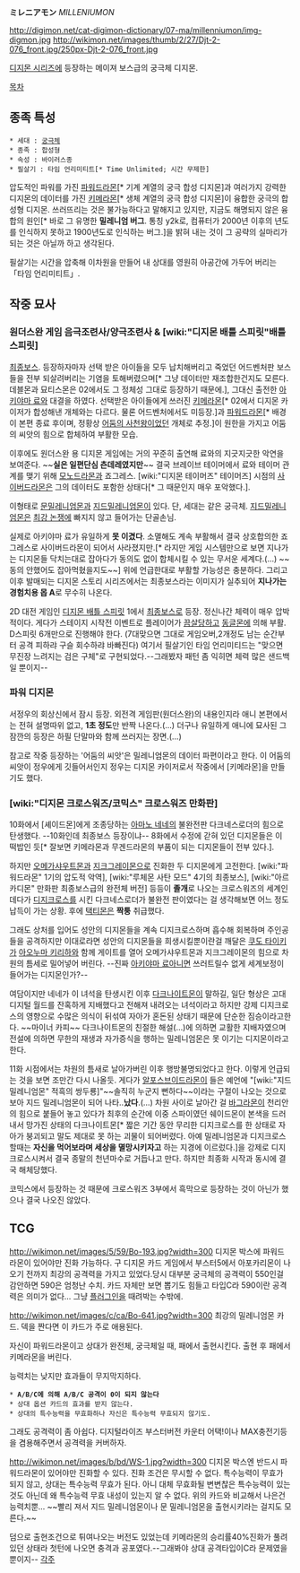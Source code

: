'''ミレニアモン''' ''MILLENIUMON''
 
http://digimon.net/cat-digimon-dictionary/07-ma/millenniumon/img-digmon.jpg http://wikimon.net/images/thumb/2/27/Djt-2-076_front.jpg/250px-Djt-2-076_front.jpg

[[디지몬 시리즈]]에 등장하는 메이져 보스급의 궁극체 디지몬.

[[목차]]
== 종족 특성 ==
 * 세대 : [[궁극체]] 
 * 종족 : 합성형 
 * 속성 : 바이러스종 
 * 필살기 : 타임 언리미티트[* Time Unlimited; 시간 무제한]

압도적인 파워를 가진 [[파워드라몬]][* 기계 계열의 궁극 합성 디지몬]과 여러가지 강력한 디지몬의 데이터를 가진 [[키메라몬]][* 생체 계열의 궁극 합성 디지몬]이 융합한 궁극의 합성형 디지몬. 쓰러뜨리는 것은 불가능하다고 말해지고 있지만, 지금도 해명되지 않은 융합의 원인[* 바로 그 유명한 '''밀레니엄 버그'''. 통칭 y2k로, 컴퓨터가 2000년 이후의 년도를 인식하지 못하고 1900년도로 인식하는 버그.]을 밝혀 내는 것이 그 공략의 실마리가 되는 것은 아닐까 하고 생각된다.

필살기는 시간을 압축해 이차원을 만들어 내 상대를 영원히 아공간에 가두어 버리는 「타임 언리미티트」.
== 작중 묘사 ==
=== 원더스완 게임 음극조련사/양극조련사 & [wiki:"디지몬 배틀 스피릿"배틀 스피릿]  ===
[[최종보스]]. 등장하자마자 선택 받은 아이들을 모두 납치해버리고 죽었던 어드벤처판 보스들을 전부 되살려버리는 기염을 토해버렸으며[* 그냥 데이터만 재조합한건지도 모른다. 데블몬과 묘티스몬은 02에서도 그 정체성 그대로 등장하기 때문에.], 그대신 출전한 [[아키야마 료]]와 대결을 하였다. 선택받은 아이들에게 쓰러진 [[키메라몬]][* 02에서 디지몬 카이저가 합성해낸 개체와는 다르다. 물론 어드벤처에서도 미등장.]과 [[파워드라몬]][* 배경이 본편 종료 후이며, 정황상 [[어둠의 사천왕]]이었던 개체로 추정.]이 원한을 가지고 어둠의 씨앗의 힘으로 합체하여 부활한 모습.

이후에도 원더스완 용 디지몬 게임에는 거의 꾸준히 출연해 료와의 지긋지긋한 악연을 보여준다. ~~'''실은 일편단심 츤데레였지만'''~~ 결국 브레이브 테이머에서 료와 테이머 관계를 맺기 위해 [[모노드라몬]]과 죠그레스. [wiki:"디지몬 테이머즈" 테이머즈] 시점의 [[사이버드라몬]]은 그의 데이터도 포함한 상태다[* 그 때문인지 매우 포악했다.].

이형태로 [[문밀레니엄몬]]과 [[지드밀레니엄몬]]이 있다. 단, 세대는 같은 궁극체. [[지드밀레니엄몬]]은 [[최강 논쟁]]에 빠지지 않고 들어가는 단골손님.

실제로 아키야마 료가 유일하게 '''못 이겼다'''. 소멸해도 계속 부활해서 결국 상호합의한 죠그레스로 사이버드라몬이 되어서 사라졌지만.[* 라지만 게임 시스템만으로 보면 지나가는 디지몬들 닥치는대로 잡아다가 동의도 없이 합체시킬 수 있는 무서운 세계다.(…) ~~동의 안했어도 잡아먹혔을지도~~] 위에 언급한대로 부활할 가능성은 충분하다. 그리고 이후 발매되는 디지몬 스토리 시리즈에서는 최종보스라는 이미지가 실추되어 '''지나가는 경험치용 몹 A'''로 무수히 나온다.

2D 대전 게임인 [[디지몬 배틀 스피릿]] 1에서 [[최종보스]]로 등장. 정신나간 체력이 매우 압박적이다.
게다가 스테이지 시작전 이벤트로 플레이어가 [[끔살]]당하고 [[동글몬]]에 의해 부활.
D스피릿 6개만으로 진행해야 한다. (7대맞으면 그대로 게임오버,2개정도 남는 순간부터 공격 피하랴 구슬 회수하랴 바빠진다) 
여기서 필살기인 타임 언리미티드는 "맞으면 무진장 느려지는 검은 구체"로 구현되었다.--그래봤자 패턴 좀 익히면 체력 많은 샌드백일 뿐이지--
=== 파워 디지몬 ===
서정우의 회상신에서 잠시 등장. 외전격 게임판(원더스완)의 내용인지라 애니 본편에서는 전혀 설명따위 없고, '''1초 정도'''만 반짝 나온다.(…) 더구나 유일하게 애니에 묘사된 그 잠깐의 등장은 하필 단말마와 함께 쓰러지는 장면.(…)

참고로 작중 등장하는 '어둠의 씨앗'은 밀레니엄몬의 데이터 파편이라고 한다. 이 어둠의 씨앗이 정우에게 깃들어서인지 정우는 디지몬 카이저로서 작중에서 [키메라몬]을 만들기도 했다.
=== [wiki:"디지몬 크로스워즈/코믹스" 크로스워즈 만화판] ===
10화에서 [셰이드몬]에게 조종당하는 [[아마노 네네]]의 불완전판 다크네스로더의 힘으로 탄생했다. --10화인데 최종보스 등장이냐-- 8화에서 수정에 갇혀 있던 디지몬들은 이 떡밥인 듯[* 잘보면 키메라몬과 무겐드라몬의 부품이 되는 디지몬들이 전부 있다.]. 

하지만 [[오메가샤우트몬]]과 [[지크그레이몬]]으로 진화한 두 디지몬에게 고전한다. [wiki:"파워드라몬" 1기의 압도적 악역], [wiki:"루체몬 사탄 모드" 4기의 최종보스], [wiki:"아르카디몬" 만화판 최종보스급의 완전체 버전] 등등이 '''졸개'''로 나오는 크로스워즈의 세계인데다가 [[디지크로스]]를 시킨 다크네스로더가 불완전 판이였다는 걸 생각해보면 어느 정도 납득이 가는 상황. 후에 [[택티몬]]은 '''짝퉁''' 취급했다.

그래도 상처를 입어도 성안의 디지몬들을 계속 디지크로스하며 흡수해 회복하며 주인공들을 공격하지만 이대로라면 성안의 디지몬들을 희생시킬뿐이란걸 깨달은 [[쿠도 타이키]]가 [[아오누마 키리하]]와 함께 게이트를 열어 오메가샤우트몬과 지크그레이몬의 힘으로 차원의 틈세로 밀어넣어 버린다. --진짜 [[아키야마 료]]아니면 쓰러트릴수 없게 세계보정이 들어가는 디지몬인가?--

여담이지만 네네가 이 녀석을 탄생시킨 이후 [[다크나이트몬]]이 말하길, 일단 형상은 고대 디지털 월드를 잔혹하게 지배했다고 전해져 내려오는 녀석이라고 하지만 강제 디지크로스의 영향으로 수많은 의식이 뒤섞여 자아가 혼돈된 상태기 때문에 단순한 짐승이라고한다. ~~마이너 카피~~ 다크나이트몬의 친절한 해설(...)에 의하면 교활한 지배자였으며 전설에 의하면 무한의 재생과 자가증식을 행하는 밀레니엄몬은 못 이기는 디지몬이라고 한다.

11화 시점에서는 차원의 틈새로 날아가버린 이후 행방불명되었다고 한다. 이렇게 언급되는 것을 보면 조만간 다시 나올듯. 게다가 [[알포스브이드라몬]]이 들은 예언에 "[wiki:"지드밀레니엄몬" 적흑의 쌍두룡]"~~솔직히 누군지 뻔하다~~이라는 구절이 나오는 것으로 보아 지드 밀레니엄몬이 되어 나타..'''났다'''.(…) 차원 사이로 날아간 걸 [[바그라몬]]이 천리안의 힘으로 붙들어 놓고 있다가 최후의 순간에 이중 스파이였던 쉐이드몬이 본색을 드러내서 망가진 상태의 다크나이트몬[* 짧은 기간 동안 무리한 디지크로스를 한 상태로 자아가 붕괴되고 말도 제대로 못 하는 괴물이 되어버렸다. 아예 밀레니엄몬과 디지크로스할때는 '''자신을 먹어보라며 세상을 멸망시키자고''' 하는 지경에 이르렀다.]을 강제로 디지크로스시켜서 결국 종말의 천년마수로 거듭나고 만다. 하지만 최종화 시작과 동시에 결국 해체당했다.

코믹스에서 등장하는 것 때문에 크로스워즈 3부에서 흑막으로 등장하는 것이 아닌가 했으나 결국 나오진 않았다.
== TCG ==
http://wikimon.net/images/5/59/Bo-193.jpg?width=300
디지몬 박스에 파워드라몬이 있어야만 진화 가능하다.
구 디지몬 카드 게임에서 부스터5에서 아포카리몬이 나오기 전까지 최강의 공격력을 가지고 있었다.당시 대부분 궁극체의 공격력이 550인걸 감안하면 590은 엄청난 수치.
카드 자체만 보면 뽑기도 힘들고 타입C라 590이란 공격력은 의미가 없다... 그냥 [[플러그인]]을 때려박는 수밖에.

http://wikimon.net/images/c/ca/Bo-641.jpg?width=300
최강의 밀레니엄몬 카드. 덱을 짠다면 이 카드가 주로 애용된다.

자신이 파워드라몬이고 상대가 완전체, 궁극체일 때, 패에서 출현시킨다. 출현 후 패에서 키메라몬을 버린다.

능력치는 낮지만 효과들이 무지막지하다.
 * '''A/B/C에 의해 A/B/C 공격이 0이 되지 않는다'''
 * 상대 옵션 카드의 효과를 받지 않는다.
 * 상대의 특수능력을 무효화하나 자신은 특수능력 무효되지 않기도.

그래도 공격력이 좀 아쉽다. 디지털라이즈 부스터버전 카운터 어택!이나 MAX충전기등을 겸용해주면서 공격력을 커버하자.

http://wikimon.net/images/b/bd/WS-1.jpg?width=300
디지몬 박스엔 반드시 파워드라몬이 있어야만 진화할 수 있다.
진화 조건은 무시할 수 없다.
특수능력이 무효가 되지 않고, 상대는 특수능력 무효가 된다. 아니 대체 무효화될 변변찮은 특수능력이 있는 것도 아닌데 왜 특수능력 무효 내성이 있는지 알 수 없다.
위의 카드와 비교해서 나은건 능력치뿐...
~~빨리 져서 지드 밀레니엄몬이나 문 밀레니엄몬을 출현시키라는 걸지도 모른다.~~

덤으로 출현조건으로 튀여나오는 버전도 있었는데 키메라몬의 승리률40%진화가 풀려있던 상태라 첫턴에 나오면 충격과 공포였다.--그래봐야 상대 공격타입이C라 문제였을뿐이지--
[[각주]]
